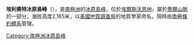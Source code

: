 {{coord|85|16|S|89|43|W|source:GNIS|display=title}}

'''埃利奧特冰原島峰'''（{{lang-en|Elliott Nunatak}}），是[[南極洲|南極洲]]的[[冰原島峰|冰原島峰]]，位於[[埃爾斯沃思地|埃爾斯沃思地]]，屬於[[蒂爾山脈|蒂爾山脈]]的一部分，海拔高度2,165米，以[[美國地質調查局|美國地質調查局]]的地質學家命名，現時由[[南極條約體系|南極條約體系]]管理。

{{DEFAULTSORT:Elliott Nunatak}}
[[Category:南極洲冰原島峰|Category:南極洲冰原島峰]]


{{EllsworthLand-geo-stub}}